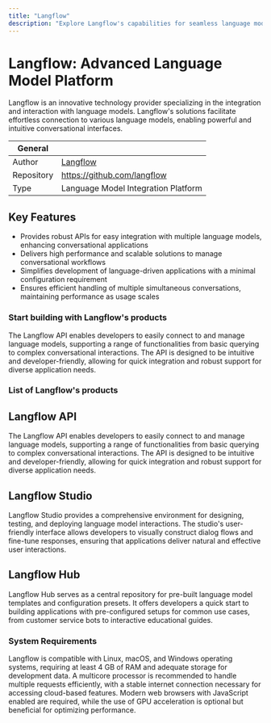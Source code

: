 ```yaml
---
title: "Langflow"
description: "Explore Langflow's capabilities for seamless language model integration and interaction."
---
```


# Langflow: Advanced Language Model Platform

Langflow is an innovative technology provider specializing in the integration and interaction with language models. Langflow's solutions facilitate effortless connection to various language models, enabling powerful and intuitive conversational interfaces.

| General  |  |
| --- | --- |
| Author | [Langflow](https://docs.langflow.org/)  |
| Repository | 	https://github.com/langflow|
| Type | Language Model Integration Platform |

## Key Features

- Provides robust APIs for easy integration with multiple language models, enhancing conversational applications
- Delivers high performance and scalable solutions to manage conversational workflows
- Simplifies development of language-driven applications with a minimal configuration requirement
- Ensures efficient handling of multiple simultaneous conversations, maintaining performance as usage scales

### Start building with Langflow's products
The Langflow API enables developers to easily connect to and manage language models, supporting a range of functionalities from basic querying to complex conversational interactions. The API is designed to be intuitive and developer-friendly, allowing for quick integration and robust support for diverse application needs.

### List of Langflow's products

## Langflow API
The Langflow API enables developers to easily connect to and manage language models, supporting a range of functionalities from basic querying to complex conversational interactions. The API is designed to be intuitive and developer-friendly, allowing for quick integration and robust support for diverse application needs.

## Langflow Studio
Langflow Studio provides a comprehensive environment for designing, testing, and deploying language model interactions. The studio's user-friendly interface allows developers to visually construct dialog flows and fine-tune responses, ensuring that applications deliver natural and effective user interactions.

## Langflow Hub
Langflow Hub serves as a central repository for pre-built language model templates and configuration presets. It offers developers a quick start to building applications with pre-configured setups for common use cases, from customer service bots to interactive educational guides.

### System Requirements

Langflow is compatible with Linux, macOS, and Windows operating systems, requiring at least 4 GB of RAM and adequate storage for development data. A multicore processor is recommended to handle multiple requests efficiently, with a stable internet connection necessary for accessing cloud-based features. Modern web browsers with JavaScript enabled are required, while the use of GPU acceleration is optional but beneficial for optimizing performance.
